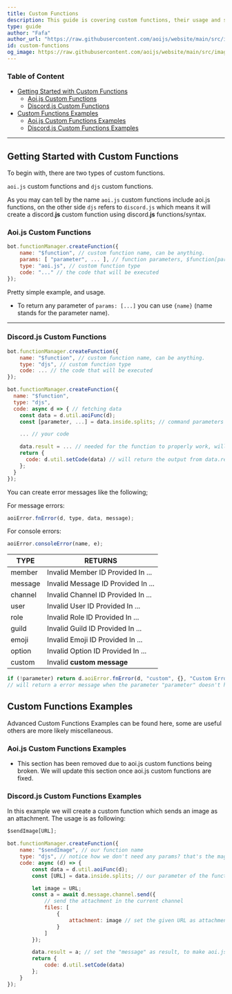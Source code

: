 ```yaml
---
title: Custom Functions
description: This guide is covering custom functions, their usage and some useful examples.
type: guide
author: "Fafa"
author_url: "https://raw.githubusercontent.com/aoijs/website/main/src/images/contributors/fafa.png"
id: custom-functions
og_image: https://raw.githubusercontent.com/aoijs/website/main/src/images/og/14.png
---
```


### Table of Content

-   [Getting Started with Custom Functions](#getting-started-with-custom-functions)
    -   [Aoi.js Custom Functions](#aoijs-custom-functions)
    -   [Discord.js Custom Functions](#discordjs-custom-functions)
-   [Custom Functions Examples](#custom-functions-examples)
    -   [Aoi.js Custom Functions Examples](#aoijs-custom-functions-examples)
    -   [Discord.js Custom Functions Examples](#discordjs-custom-functions-examples)

---

## Getting Started with Custom Functions

To begin with, there are two types of custom functions.

`aoi.js` custom functions and `djs` custom functions.

As you may can tell by the name `aoi.js` custom functions include aoi.js functions, on the other side `djs` refers to `discord.js` which means it will create a discord.**js** custom function using discord.**js** functions/syntax.

### Aoi.js Custom Functions

```js
bot.functionManager.createFunction({
    name: "$function", // custom function name, can be anything.
    params: [ "parameter", ... ], // function parameters, $function[parameter;parameter]
    type: "aoi.js", // custom function type
    code: "..." // the code that will be executed
});
```

Pretty simple example, and usage.

-   To return any parameter of `params: [...]` you can use `{name}` (name stands for the parameter name).

---

### Discord.js Custom Functions

```js
bot.functionManager.createFunction({
    name: "$function", // custom function name, can be anything.
    type: "djs", // custom function type
    code: ... // the code that will be executed
});
```

```js {10-13}
bot.functionManager.createFunction({
  name: "$function",
  type: "djs",
  code: async d => { // fetching data
    const data = d.util.aoiFunc(d);
    const [parameter, ...] = data.inside.splits; // command parameters

    ... // your code

    data.result = ... // needed for the function to properly work, will set the "output" of the function
    return {
      code: d.util.setCode(data) // will return the output from data.result
    };
  }
});
```

You can create error messages like the following;

For message errors:

```js
aoiError.fnError(d, type, data, message);
```

For console errors:

```js
aoiError.consoleError(name, e);
```

| TYPE    | RETURNS                            |
| ------- | ---------------------------------- |
| member  | Invalid Member ID Provided In ...  |
| message | Invalid Message ID Provided In ... |
| channel | Invalid Channel ID Provided In ... |
| user    | Invalid User ID Provided In ...    |
| role    | Invalid Role ID Provided In ...    |
| guild   | Invalid Guild ID Provided In ...   |
| emoji   | Invalid Emoji ID Provided In ...   |
| option  | Invalid Option ID Provided In ...  |
| custom  | Invalid **custom message**         |

```js
if (!parameter) return d.aoiError.fnError(d, "custom", {}, "Custom Error Message");
// will return a error message when the parameter "parameter" doesn't have any arguments.
```

## Custom Functions Examples

Advanced Custom Functions Examples can be found here, some are useful others are more likely miscellaneous.

### Aoi.js Custom Functions Examples

-   This section has been removed due to aoi.js custom functions being broken. We will update this section once aoi.js custom functions are fixed.

### Discord.js Custom Functions Examples

In this example we will create a custom function which sends an image as an attachment. The usage is as following:

```ts
$sendImage[URL];
```

```js
bot.functionManager.createFunction({
    name: "$sendImage", // our function name
    type: "djs", // notice how we don't need any params? that's the magic of JavaScript
    code: async (d) => {
        const data = d.util.aoiFunc(d);
        const [URL] = data.inside.splits; // our parameter of the function

        let image = URL;
        const a = await d.message.channel.send({
            // send the attachment in the current channel
            files: [
                {
                    attachment: image // set the given URL as attachment
                }
            ]
        });

        data.result = a; // set the "message" as result, to make aoi.js acknowledge it
        return {
            code: d.util.setCode(data)
        };
    }
});
```
